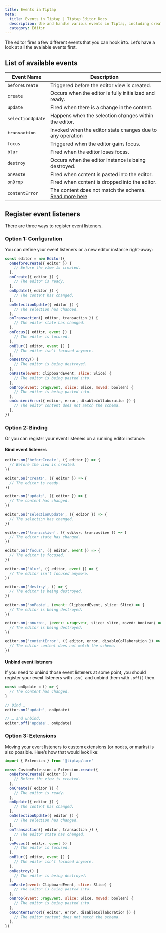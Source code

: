 ```yaml
---
title: Events in Tiptap
meta:
  title: Events in Tiptap | Tiptap Editor Docs
  description: Use and handle various events in Tiptap, including creation, updates, focus, blur, and destruction. More in the docs!
  category: Editor
---
```


The editor fires a few different events that you can hook into. Let’s have a look at all the available events first.

## List of available events

| Event Name        | Description                                                                                                   |
| ----------------- | ------------------------------------------------------------------------------------------------------------- |
| `beforeCreate`    | Triggered before the editor view is created.                                                                  |
| `create`          | Occurs when the editor is fully initialized and ready.                                                        |
| `update`          | Fired when there is a change in the content.                                                                  |
| `selectionUpdate` | Happens when the selection changes within the editor.                                                         |
| `transaction`     | Invoked when the editor state changes due to any operation.                                                   |
| `focus`           | Triggered when the editor gains focus.                                                                        |
| `blur`            | Fired when the editor loses focus.                                                                            |
| `destroy`         | Occurs when the editor instance is being destroyed.                                                           |
| `onPaste`         | Fired when content is pasted into the editor.                                                                 |
| `onDrop`          | Fired when content is dropped into the editor.                                                                |
| `contentError`    | The content does not match the schema. [Read more here](/editor/core-concepts/schema#invalid-schema-handling) |

## Register event listeners

There are three ways to register event listeners.

### Option 1: Configuration

You can define your event listeners on a new editor instance right-away:

```js
const editor = new Editor({
  onBeforeCreate({ editor }) {
    // Before the view is created.
  },
  onCreate({ editor }) {
    // The editor is ready.
  },
  onUpdate({ editor }) {
    // The content has changed.
  },
  onSelectionUpdate({ editor }) {
    // The selection has changed.
  },
  onTransaction({ editor, transaction }) {
    // The editor state has changed.
  },
  onFocus({ editor, event }) {
    // The editor is focused.
  },
  onBlur({ editor, event }) {
    // The editor isn’t focused anymore.
  },
  onDestroy() {
    // The editor is being destroyed.
  },
  onPaste(event: ClipboardEvent, slice: Slice) {
    // The editor is being pasted into.
  },
  onDrop(event: DragEvent, slice: Slice, moved: boolean) {
    // The editor is being pasted into.
  },
  onContentError({ editor, error, disableCollaboration }) {
    // The editor content does not match the schema.
  },
})
```

### Option 2: Binding

Or you can register your event listeners on a running editor instance:

#### Bind event listeners

```js
editor.on('beforeCreate', ({ editor }) => {
  // Before the view is created.
})

editor.on('create', ({ editor }) => {
  // The editor is ready.
})

editor.on('update', ({ editor }) => {
  // The content has changed.
})

editor.on('selectionUpdate', ({ editor }) => {
  // The selection has changed.
})

editor.on('transaction', ({ editor, transaction }) => {
  // The editor state has changed.
})

editor.on('focus', ({ editor, event }) => {
  // The editor is focused.
})

editor.on('blur', ({ editor, event }) => {
  // The editor isn’t focused anymore.
})

editor.on('destroy', () => {
  // The editor is being destroyed.
})

editor.on('onPaste', (event: ClipboardEvent, slice: Slice) => {
  // The editor is being destroyed.
})

editor.on('onDrop', (event: DragEvent, slice: Slice, moved: boolean) => {
  // The editor is being destroyed.
})

editor.on('contentError', ({ editor, error, disableCollaboration }) => {
  // The editor content does not match the schema.
})
```

#### Unbind event listeners

If you need to unbind those event listeners at some point, you should register your event listeners with `.on()` and unbind them with `.off()` then.

```js
const onUpdate = () => {
  // The content has changed.
}

// Bind …
editor.on('update', onUpdate)

// … and unbind.
editor.off('update', onUpdate)
```

### Option 3: Extensions

Moving your event listeners to custom extensions (or nodes, or marks) is also possible. Here’s how that would look like:

```js
import { Extension } from '@tiptap/core'

const CustomExtension = Extension.create({
  onBeforeCreate({ editor }) {
    // Before the view is created.
  },
  onCreate({ editor }) {
    // The editor is ready.
  },
  onUpdate({ editor }) {
    // The content has changed.
  },
  onSelectionUpdate({ editor }) {
    // The selection has changed.
  },
  onTransaction({ editor, transaction }) {
    // The editor state has changed.
  },
  onFocus({ editor, event }) {
    // The editor is focused.
  },
  onBlur({ editor, event }) {
    // The editor isn’t focused anymore.
  },
  onDestroy() {
    // The editor is being destroyed.
  },
  onPaste(event: ClipboardEvent, slice: Slice) {
    // The editor is being pasted into.
  },
  onDrop(event: DragEvent, slice: Slice, moved: boolean) {
    // The editor is being pasted into.
  },
  onContentError({ editor, error, disableCollaboration }) {
    // The editor content does not match the schema.
  },
})
```
